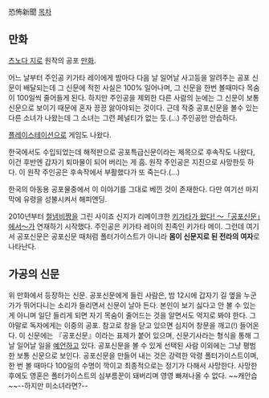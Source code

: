 恐怖新聞
[[목차]]

== 만화 ==
[[츠노다 지로]] 원작의 공포 [[만화]].

어느 날부터 주인공 키가타 레이에게 밤마다 다음 날 일어날 사고등을 알려주는 공포 신문이 배달되는데 그 신문에 적힌 사실은 100% 일어나며, 그 신문을 한번 볼때마다 목숨이 100일씩 줄어들게 된다. 하지만 주인공을 제외한 다른 사람의 눈에는 그 신문이 보통 신문으로 보이기 때문에 혼자 끙끙 앓아야되는 것이다. 근데 작중 공포신문을 볼수 있는 다른 소녀가 나왔는데 그 소녀는 그런 페널티가 없는 듯.(…) 주인공만 안습하다.

[[플레이스테이션]]으로 게임도 나왔다.

한국에서도 수입되었는데 해적판으로 공포특급신문이라는 제목으로 후속작도 나왔다, 이건 후반엔 갑자기 퇴마물이 되어 버리는 게 흠. 원작 주인공은 지진으로 사망한듯 하다. 이 원작 주인공은 후속작에서 부활했다가 또 죽는다.(…) 

한국의 아동용 공포물중에서 이 이야기를 그대로 베낀 것이 존재한다.  다만 여기선 마지막에 유령을 성불시켜서 해피엔딩.

2010년부터 [[철냄비짱]]을 그린 사이죠 신지가 리메이크한 [[키가타가 왔다! 〜「공포신문」에서〜]]가 연재하기 시작했다. 주인공은 키가타 레이의 친족인 키가타 메이. 그런데 여기서 공포신문은 공포신문 때처럼 폴터가이스트가 아니라 '''몸이 신문지로 된 전라의 여자'''로 나타난다.

== 가공의 신문 ==
위 만화에서 등장하는 신문. 공포신문에게 들린 사람은, 밤 12시에 갑자기 길 옆을 누군가가 뛰어다니는 소리가 들리면서 신문이 날아 든다. 본인이 보기 싫다고 안 볼 수 있는 게 아니며 일단 들리게 되면 자기 목숨이 줄어드는 것을 알면서도 억지로 봐야 한다. 그야말로 독자에게는 이중의 공포. 참고로 창을 닫고 있으면 심지어 창문을 깨고(!) 들어온다. 이 신문에는 『공포신문』이라는 표제가 붙어 있으며, 신문기사라는 형식을 통해 그 날 일어날 일을 [[예언]]하고 있다. 공포신문을 볼 수 있게 선택된 사람 이외에는 그냥 평범한 보통 신문으로 보인다.
공포신문을 만들어 내는 것은 강력한 악령 폴터가이스트이며, 한 번 볼 때마다 100일의 수명이 깍이고 최종적으로는 정기가 다해서 사망한다. 사망한 후에도 영혼은 폴터가이스트의 심부름꾼이 돼버리며 영영 빠져나올 수 없다. ~~캐안습~~--하지만 미소녀라면?--
